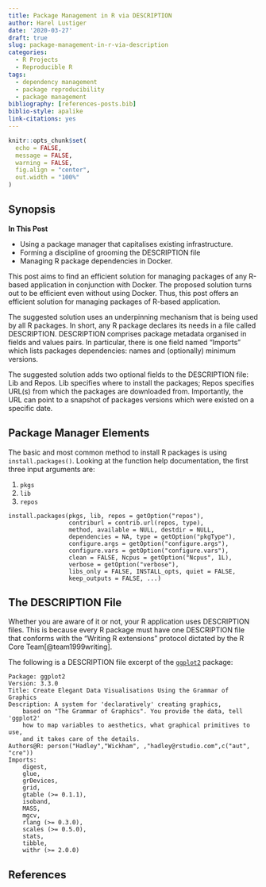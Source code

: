 ```yaml
---
title: Package Management in R via DESCRIPTION
author: Harel Lustiger
date: '2020-03-27'
draft: true
slug: package-management-in-r-via-description
categories:
  - R Projects
  - Reproducible R
tags:
  - dependency management
  - package reproducibility
  - package management
bibliography: [references-posts.bib]
biblio-style: apalike
link-citations: yes  
---
```


```r
knitr::opts_chunk$set(
  echo = FALSE, 
  message = FALSE,
  warning = FALSE,
  fig.align = "center",
  out.width = "100%"
)
```

## Synopsis

**In This Post**

* Using a package manager that capitalises existing infrastructure. 
* Forming a discipline of grooming the DESCRIPTION file
* Managing R package dependencies in Docker.

This post aims to find an efficient solution for managing packages of any
R-based application in conjunction with Docker. The proposed solution turns out
to be efficient even without using Docker. Thus, this post offers an efficient
solution for managing packages of R-based application.

The suggested solution uses an underpinning mechanism that is being used by all
R packages. In short, any R package declares its needs in a file called
DESCRIPTION. DESCRIPTION comprises package metadata organised in fields and
values pairs. In particular, there is one field named "Imports" which lists
packages dependencies: names and (optionally) minimum versions.

The suggested solution adds two optional fields to the DESCRIPTION file: Lib and
Repos. Lib specifies where to install the packages; Repos specifies URL(s) from
which the packages are downloaded from. Importantly, the URL can point to a
snapshot of packages versions which were existed on a specific date.

## Package Manager Elements

The basic and most common method to install R packages is using
`install.packages()`. Looking at the function help documentation, the first
three input arguments are:

1. `pkgs`
2. `lib`
3. `repos`

```
install.packages(pkgs, lib, repos = getOption("repos"),
                 contriburl = contrib.url(repos, type),
                 method, available = NULL, destdir = NULL,
                 dependencies = NA, type = getOption("pkgType"),
                 configure.args = getOption("configure.args"),
                 configure.vars = getOption("configure.vars"),
                 clean = FALSE, Ncpus = getOption("Ncpus", 1L),
                 verbose = getOption("verbose"),
                 libs_only = FALSE, INSTALL_opts, quiet = FALSE,
                 keep_outputs = FALSE, ...)
```

## The DESCRIPTION File

Whether you are aware of it or not, your R application uses DESCRIPTION files.
This is because every R package must have one DESCRIPTION file that conforms
with the "Writing R extensions" protocol dictated by the R Core
Team[@team1999writing]. 

The following is a DESCRIPTION file excerpt of the
[`ggplot2`](https://github.com/tidyverse/ggplot2/blob/v3.3.0/DESCRIPTION)
package:

```
Package: ggplot2
Version: 3.3.0
Title: Create Elegant Data Visualisations Using the Grammar of Graphics
Description: A system for 'declaratively' creating graphics,
    based on "The Grammar of Graphics". You provide the data, tell 'ggplot2'
    how to map variables to aesthetics, what graphical primitives to use,
    and it takes care of the details.
Authors@R: person("Hadley","Wickham", ,"hadley@rstudio.com",c("aut", "cre"))
Imports: 
    digest,
    glue,
    grDevices,
    grid,
    gtable (>= 0.1.1),
    isoband,
    MASS,
    mgcv,
    rlang (>= 0.3.0),
    scales (>= 0.5.0),
    stats,
    tibble,
    withr (>= 2.0.0)
```



## References